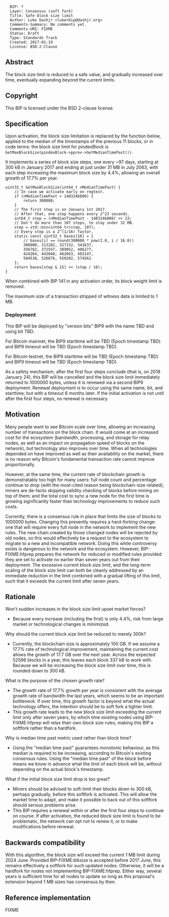 <pre>
  BIP: ?
  Layer: Consensus (soft fork)
  Title: Safe block size limit
  Author: Luke Dashjr <luke+bip@dashjr.org>
  Comments-Summary: No comments yet.
  Comments-URI: FIXME
  Status: Draft
  Type: Standards Track
  Created: 2017-01-19
  License: BSD-2-Clause
</pre>

==Abstract==

The block size limit is reduced to a safe value, and gradually increased over time, eventually expanding beyond the current limits.

==Copyright==

This BIP is licensed under the BSD 2-clause license.

==Specification==

Upon activation, the block size limitation is replaced by the function below, applied to the median of the timestamps of the previous 11 blocks, or in code terms: the block size limit for pindexBlock is <code>GetMaxBlockSize(pindexBlock->pprev->GetMedianTimePast())</code>.

It implements a series of block size steps, one every ~97 days, starting at 300 kB in January 2017 and ending at just under 31 MB in July 2063, with each step increasing the maximum block size by 4.4%, allowing an overall growth of 17.7% per year.

<pre>
uint32_t GetMaxBlockSize(int64_t nMedianTimePast) {
    // In case we activate early on regtest.
    if (nMedianTimePast < 1483246800) {
        return 300000;
    }
    // The first step is on January 1st 2017.
    // After that, one step happens every 2^23 seconds.
    int64_t step = (nMedianTimePast - 1483246800) >> 23;
    // Don't do more than 107 steps, to stay under 32 MB.
    step = std::min<int64_t>(step, 107);
    // Every step is a 2^(1/16) factor.
    static const uint32_t bases[16] = {
        // bases[i] == round(300000 * pow(2.0, i / 16.0))
        300000, 313282, 327152, 341637,
        356762, 372557, 389052, 406277,
        424264, 443048, 462663, 483147,
        504538, 526876, 550202, 574562
    };
    return bases[step & 15] << (step / 16);
}
</pre>

When combined with BIP 141 in any activation order, its block weight limit is removed.

The maximum size of a transaction stripped of witness data is limited to 1 MB.

===Deployment===

This BIP will be deployed by "version bits" BIP9 with the name TBD and using bit TBD.

For Bitcoin mainnet, the BIP9 starttime will be TBD (Epoch timestamp TBD) and BIP9 timeout will be TBD (Epoch timestamp TBD).

For Bitcoin testnet, the BIP9 starttime will be TBD (Epoch timestamp TBD) and BIP9 timeout will be TBD (Epoch timestamp TBD).

As a safety mechanism, after the first four steps conclude (that is, on 2018 January 24), this BIP will be cancelled and the block size limit immediately returned to 1000000 bytes, unless it is renewed via a second BIP9 deployment.
Renewal deployment is to occur using the same name, bit, and starttime; but with a timeout 6 months later.
If the initial activation is not until after the first four steps, no renewal is necessary.

==Motivation==

Many people want to see Bitcoin scale over time, allowing an increasing number of transactions on the block chain. It would come at an increased cost for the ecosystem (bandwidth, processing, and storage for relay nodes, as well as an impact on propagation speed of blocks on the network), but technology also improves over time. When all technologies depended on have improved as well as their availability on the market, there is no reason why Bitcoin's fundamental transaction rate cannot improve proportionally.

However, at the same time, the current rate of blockchain growth is demonstratably too high for many users:
full node count and percentage continue to drop (with the most-cited reason being blockchain-size related);
miners are de-facto skipping validity checking of blocks before mining on top of them;
and the total cost to sync a new node for the first time is growing significantly faster than technology improvements to reduce such costs.

Currently, there is a consensus rule in place that limits the size of blocks to 1000000 bytes. Changing this presently requires a hard-forking change: one that will require every full node in the network to implement the new rules. The new chain created by those changed nodes will be rejected by old nodes, so this would effectively be a request to the ecosystem to migrate to a new and incompatible network. Doing this while controversy exists is dangerous to the network and the ecosystem.
However, BIP-FIXME:hfprep prepares the network for reduced or modified rules provided they are set to activate no earlier than seven years out from their deployment.
The excessive current block size limit, and the long-term scaling of the block size limit can both be cleanly addressed by an immediate reduction in the limit combined with a gradual lifting of this limit, such that it exceeds the current limit after seven years.

==Rationale==

Won't sudden increases in the block size limit upset market forces?

* Because every increase (including the first) is only 4.4%, risk from large market or technological changes is minimized.

Why should the current block size limit be reduced to merely 300k?

* Currently, the blockchain size is approximately 100 GB. If we assume a 17.7% rate of technological improvement, maintaining the current cost allows the growth of 17.7 GB over the next year. Across the expected 52596 blocks in a year, this leaves each block 337 kB to work with. Because we will be increasing the block size limit over time, this is rounded down to 300 kB.

What is the purpose of the chosen growth rate?

* The growth rate of 17.7% growth per year is consistent with the average growth rate of bandwidth the last years, which seems to be an important bottleneck. If over time, this growth factor is beyond what the actual technology offers, the intention should be to soft fork a tighter limit.
* This growth rate leads to the new block size limit exceeding the current limit only after seven years, by which time existing nodes using BIP-FIXME:hfprep will relax their own block size rules, making this BIP a softfork rather than a hardfork.

Why is median time past metric used rather than block time?

* Using the "median time past" guarantees monotonic behaviour, as this median is required to be increasing, according to Bitcoin's existing consensus rules. Using the "median time past" of the block before means we know in advance what the limit of each block will be, without depending on the actual block's timestamp.

What if the initial block size limit drop is too great?

* Miners should be advised to soft-limit their blocks down to 300 kB, perhaps gradually, before this softfork is activated. This will allow the market time to adapt, and make it possible to back out of this softfork should serious problems arise.
* This BIP requires a renewal within or after the first four steps to continue on course. If after activation, the reduced block size limit is found to be problematic, the network can opt not to renew it, or to make modifications before renewal.

==Backwards compatibility==

With this algorithm, the block size will exceed the current 1 MB limit during 2024 June.
Provided BIP-FIXME:blksize is accepted before 2017 June, this remains effectively a softfork for such updated nodes.
Otherwise, it will be a hardfork for nodes not implementing BIP-FIXME:hfprep.
Either way, several years is sufficient time for all nodes to update so long as this proposal's extension beyond 1 MB sizes has consensus by then.

==Reference implementation==

FIXME
